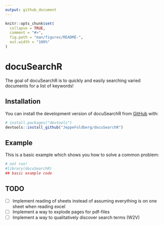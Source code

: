 ```yaml
---
output: github_document
---
```


<!-- README.md is generated from README.Rmd. Please edit that file -->

```r
knitr::opts_chunk$set(
  collapse = TRUE,
  comment = "#>",
  fig.path = "man/figures/README-",
  out.width = "100%"
)
```

# docuSearchR

<!-- badges: start -->
<!-- badges: end -->

The goal of docuSearchR is to quickly and easily searching varied documents for a list of keywords! 

## Installation

You can install the development version of docuSearchR from [GitHub](https://github.com/) with:

``` r
# install.packages("devtools")
devtools::install_github("JeppeFoldberg/docuSearchR")
```

## Example

This is a basic example which shows you how to solve a common problem:

```r
# not run!
#library(docuSearchR)
## basic example code
```

## TODO 
- [ ] Implement reading of sheets instead of assuming everything is on one sheet when reading excel
- [ ] Implement a way to explode pages for pdf-files
- [ ] Implement a way to qualitatively discover search terms (W2V)
